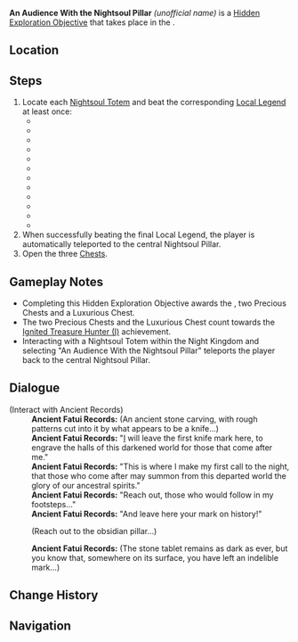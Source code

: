 {{Stub|Add images, rewards}}
{{Hidden Exploration Objectives Infobox
|image      = 
|type       = Unordered
|req        = 
|region     = Natlan
|area       = Natlan
|subarea    = Night Kingdom
|loc        = 
|characters = Traveler
|rewards    = 
}}
'''An Audience With the Nightsoul Pillar''' ''(unofficial name)'' is a [[Hidden Exploration Objective]] that takes place in the {{Location|Night Kingdom}}.

==Location==
{{Transclude|Local Legend|Natlan &mdash; Totems}}

==Steps==
# Locate each [[Nightsoul Totem]] and beat the corresponding [[Local Legend]] at least once:
#* {{Enemy|"He Never Dies"|text="He Never Dies" — Dragon Defier}}
#* {{Enemy|Foliar-Swift Wayob Manifestation|text="Ichcahuipilli's Aegis" — Will of Scales Resilient}}
#* {{Enemy|Rock-Cavernous Wayob Manifestation|text="Atlatl's Blessing" — Will of Plumes Swift}}
#* {{Enemy|Yumkasaurus Warrior: Flowing Skyfire|text=Cihuacoatl of Chimeric Bone — Once Walked With the Lord of Xibalba}}
#* {{Enemy|Tepetlisaurus Warrior: Rockbreaker Blade|text="Tlatzacuilotl" — Explorer of the Golden City}}
#* {{Enemy|Flow-Inverted Wayob Manifestation|text="Chimalli's Shade" — Will of Shields Horned}}
#* {{Enemy|Qucusaurus Warrior: Heartstar Hammer|text="Ironbeard" — The Fire That Forges All}}
#* {{Enemy|Biting-Cold Wayob Manifestation|text="Potapo's Solidarity" — Will of Rivalry and Battle}}
#* {{Enemy|Burning-Aflame Wayob Manifestation|text="Tupayo's Aid" — Will of Honor and Glory}}
#* {{Enemy|Iktomisaurus|text="Spirit of the Fallen Dawnstar" — All-Twisting Obsidian Storm}}
#* {{Enemy|Thundering Wayob Manifestation|text="Tupu's Lushness" — Vessel for the Will to Grow}}
#* {{Enemy|Tatankasaurus Warrior: Spiritlight Chaser|text="Reji" — Launch and Leap}}
# When successfully beating the final Local Legend, the player is automatically teleported to the central Nightsoul Pillar.
# Open the three [[Chest]]s.

==Gameplay Notes==
* Completing this Hidden Exploration Objective awards the {{Achievement|I Saw Her Sable Skirts All Fringed With Light...}}, two Precious Chests and a Luxurious Chest.
* The two Precious Chests and the Luxurious Chest count towards the [[Ignited Treasure Hunter (I)]] achievement.
* Interacting with a Nightsoul Totem within the Night Kingdom and selecting "An Audience With the Nightsoul Pillar" teleports the player back to the central Nightsoul Pillar.

==Dialogue==
{{Dialogue Start}}
;(Interact with Ancient {{sic|Fatui}} Records)
:'''Ancient Fatui Records:''' (An ancient stone carving, with rough patterns cut into it by what appears to be a knife...)
:'''Ancient Fatui Records:''' "[[Chaac|I]] will leave the first knife mark here, to engrave the halls of this darkened world for those that come after me."
:'''Ancient Fatui Records:''' "This is where I make my first call to the night, that those who come after may summon from this departed world the glory of our ancestral spirits."
:'''Ancient Fatui Records:''' "Reach out, those who would follow in my footsteps..."
:'''Ancient Fatui Records:''' "And leave here your mark on history!"
:{{DIcon}} (Reach out to the obsidian pillar...)
:{{Black Screen|You see, appearing before your eyes... the figures of heroes who have come before.<br>[[Xbalanque|A man]] with flaming hair whose smile beams brightly, [[Scarlet-Eyed Youth|a travel-worn youth]] whose eyes smolder like the sunset, [[Sanhaj|a child]] with an [[Iktomisaurus]] whose brow is furrowed in thought...<br>And there, a [[Mavuika|familiar silhouette]]. She pauses but for the briefest of moments, then plunges resolutely into five hundred years of solitude.<br>Some faces appear solemn, others mournful, while some still carry a flicker of anger, despite arriving at this place.<br>Yet without exception, they all stand there. Without exception, they have all ended up leaving "themselves" in this place...}}
:{{Black Screen|Countless hands stretch out from the darkness, each clutching [[Ancient Name|glowing stone feathers]], passing them one by one into the distance.<br>Some are swallowed by the darkness, but some still remain as unquenchable flames that adorn the curtain of night like stars.}}
:{{Black Screen|You know that these are "names." And [[Obsidian Ancient Name|one of them]] belongs to you.}}
:'''Ancient Fatui Records:''' (The stone tablet remains as dark as ever, but you know that, somewhere on its surface, you have left an indelible mark...)
{{Dialogue End}}

==Change History==
{{Change History|5.5}}

==Navigation==
{{Hidden Exploration Objective Navbox|Unordered}}